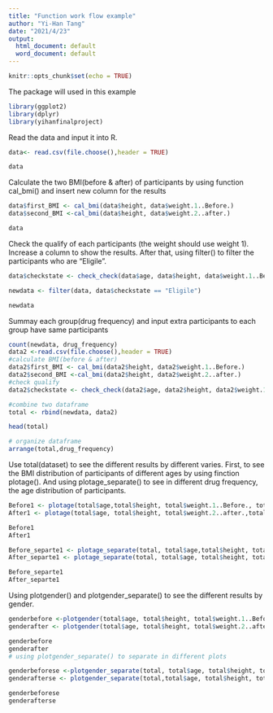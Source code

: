 ```yaml
---
title: "Function work flow example"
author: "Yi-Han Tang"
date: "2021/4/23"
output:
  html_document: default
  word_document: default
---
```


```r
knitr::opts_chunk$set(echo = TRUE)
```

The package will used in this example
```r
library(ggplot2)
library(dplyr)
library(yihanfinalproject)
```

Read the data and input it into R. 
```r
data<- read.csv(file.choose(),header = TRUE)

data
```

Calculate the two BMI(before & after) of participants by using function cal_bmi() and insert new column for the results
```r

data$first_BMI <- cal_bmi(data$height, data$weight.1..Before.)
data$second_BMI <-cal_bmi(data$height, data$weight.2..after.)

data
```

Check the qualify of each participants (the weight should use weight 1). Increase a column to show the results. After that, using filter() to filter the participants who are "Eligile".
```r
data$checkstate <- check_check(data$age, data$height, data$weight.1..Before.)

newdata <- filter(data, data$checkstate == "Eligile")

newdata
```


Summay each group(drug frequency) and input extra participants to each group have same participants
```r
count(newdata, drug_frequency)
data2 <-read.csv(file.choose(),header = TRUE)
#calculate BMI(before & after)
data2$first_BMI <- cal_bmi(data2$height, data2$weight.1..Before.)
data2$second_BMI <-cal_bmi(data2$height, data2$weight.2..after.)
#check qualify
data2$checkstate <- check_check(data2$age, data2$height, data2$weight.1..Before.)

#combine two dataframe
total <- rbind(newdata, data2)

head(total)

# organize dataframe
arrange(total,drug_frequency)


```

Use total(dataset) to see the different results by different varies.
First, to see the BMI distribution of participants of different ages by using finction plotage(). And using plotage_separate() to see in different drug frequency, the age distribution of participants.
```r
Before1 <- plotage(total$age,total$height, total$weight.1..Before., total$drug_frequency)
After1 <- plotage(total$age, total$height, total$weight.2..after.,total$drug_frequency)

Before1
After1

Before_separte1 <- plotage_separate(total, total$age,total$height, total$weight.1..Before., total$drug_frequency)
After_separte1 <- plotage_separate(total, total$age, total$height, total$weight.2..after.,total$drug_frequency)

Before_separte1
After_separte1

```

Using plotgender() and plotgender_separate() to see the different results by gender.
```r
genderbefore <-plotgender(total$age, total$height, total$weight.1..Before.)
genderafter <- plotgender(total$age, total$height, total$weight.2..after.)

genderbefore
genderafter
# using plotgender_separate() to separate in different plots

genderbeforese <-plotgender_separate(total, total$age, total$height, total$weight.1..Before., total$gender)
genderafterse <- plotgender_separate(total,total$age, total$height, total$weight.2..after., total$gender )

genderbeforese
genderafterse
```

